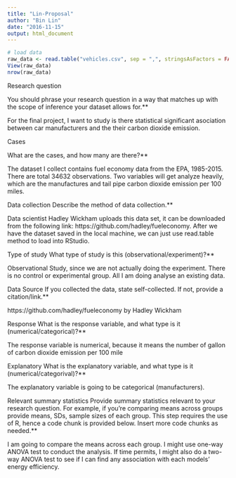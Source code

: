 ---
title: "Lin-Proposal"
author: "Bin Lin"
date: "2016-11-15"
output: html_document
---

```{r, eval=TRUE}
# load data
raw_data <- read.table("vehicles.csv", sep = ",", stringsAsFactors = FALSE)
View(raw_data)
nrow(raw_data)
```


Research question 

You should phrase your research question in a way that matches up with the scope of inference your dataset allows for.**

For the final project, I want to study is there statistical significant asociation between car manufacturers and the their carbon dioxide emission.


Cases 

What are the cases, and how many are there?**

The dataset I collect contains fuel economy data from the EPA, 1985-2015. There are total 34632 observations. Two variables will get analyze heavily, which are the manufactures and tail pipe carbon dioxide emission per 100 miles.


Data collection 
Describe the method of data collection.**

Data scientist Hadley Wickham uploads this data set, it can be downloaded from the following link:
https://github.com/hadley/fueleconomy. After we have the dataset saved in the local machine, we can just use read.table method to load into RStudio.


Type of study 
What type of study is this (observational/experiment)?**

Observational Study, since we are not actually doing the experiment. There is no control or experimental group. All I am doing analyse an existing data.


Data Source 
If you collected the data, state self-collected. If not, provide a citation/link.**

https://github.com/hadley/fueleconomy by Hadley Wickham



Response 
What is the response variable, and what type is it (numerical/categorical)?**

The response variable is numerical, because it means the number of gallon of carbon dioxide emission per 100 mile


Explanatory 
What is the explanatory variable, and what type is it (numerical/categorival)?**

The explanatory variable is going to be categorical (manufacturers).


Relevant summary statistics 
Provide summary statistics relevant to your research question. For example, if you're comparing means across groups provide means, SDs, sample sizes of each group. This step requires the use of R, hence a code chunk is provided below. Insert more code chunks as needed.**

I am going to compare the means across each group. I might use one-way ANOVA test to conduct the analysis. If time permits, I might also do a two-way ANOVA test to see if I can find any association with each models' energy efficiency.


